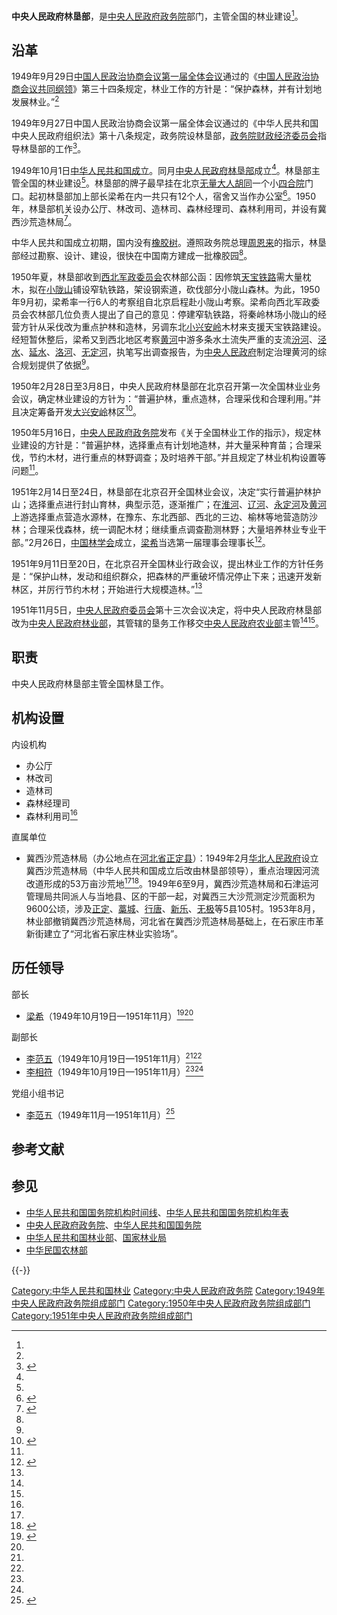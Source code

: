 {{Infobox PRCG
|机构名称=中央人民政府林垦部
|标志1=National Emblem of the People's Republic of China.svg
|成立时间=1949年
|撤销时间=1951年
|被继承者=
|业务上级机构=[[政务院财政经济委员会|政务院财政经济委员会]]
|组织上级机构=[[中央人民政府政务院|中央人民政府政务院]]
|中共上级=中国共产党[[政务院财政经济委员会|政务院财政经济委员会]]分党组
|中共本级=中国共产党中央人民政府林垦部党组小组
|机构类型=[[中央人民政府政务院|中央人民政府政务院]]部门
|行政级别=正部级
|地址1=[[北京市|北京市]][[无量大人胡同|无量大人胡同]]
}}

'''中央人民政府林垦部'''，是[[中央人民政府政务院|中央人民政府政务院]]部门，主管全国的林业建设<ref name=kaiguojg/>。

==沿革==
1949年9月29日[[中国人民政治协商会议第一届全体会议|中国人民政治协商会议第一届全体会议]]通过的《[[中国人民政治协商会议共同纲领|中国人民政治协商会议共同纲领]]》第三十四条规定，林业工作的方针是：“保护森林，并有计划地发展林业。”<ref name=yjsj/>

1949年9月27日中国人民政治协商会议第一届全体会议通过的《中华人民共和国中央人民政府组织法》第十八条规定，政务院设林垦部，[[政务院财政经济委员会|政务院财政经济委员会]]指导林垦部的工作<ref>{{Cite web  |url =http://www.npc.gov.cn/wxzl/wxzl/2000-12/10/content_4237.htm  |title =中华人民共和国中央人民政府组织法  |author =  |date =  |publisher =中国人大网  |language =  |accessdate =2018-03-18  |quote =  |archive-date =2021-01-10  |archive-url =https://web.archive.org/web/20210110012903/http://www.npc.gov.cn/wxzl/wxzl/2000-12/10/content_4237.htm  |dead-url =no  }}</ref>。

1949年10月1日[[中华人民共和国成立|中华人民共和国成立]]。同月[[中央人民政府林垦部|中央人民政府林垦部]]成立<ref name=yjsj/>。林垦部主管全国的林业建设<ref name=kaiguojg/>。林垦部的牌子最早挂在北京[[无量大人胡同|无量大人胡同]]一个小[[四合院|四合院]]门口。起初林垦部加上部长梁希在内一共只有12个人，宿舍又当作办公室<ref name=liangxi>{{Cite web |url = http://haiwai.people.com.cn/n/2012/0928/c232590-17535753-1.html |title = 却愿所来径　苍苍横翠微——记新中国第一任林垦部部长梁希 |author = 李青松 |date = 2012-09-28 |publisher = 人民网 |language =  |accessdate =  |quote =  |archive-date = 2020-11-05 |archive-url = https://web.archive.org/web/20201105163516/http://haiwai.people.com.cn/n/2012/0928/c232590-17535753-1.html |dead-url = no }}</ref>。1950年，林垦部机关设办公厅、林改司、造林司、森林经理司、森林利用司，并设有冀西沙荒造林局<ref name=kaiguojg>{{Cite web  |url =http://www.hprc.org.cn/gsw/detail_zzslk.jsp?channelid=75034&record=2662  |title =组织史资料 附卷一上部 第一编　中华人民共和国中央政权组织机构 第二章　中央政权组织工作机构 第一节　中央人民政府、政务院工作机构  |author =  |date =  |publisher =中华人民共和国国史网  |language =  |accessdate =2018-03-18  |quote =  |archive-date =2018-03-18  |archive-url =https://web.archive.org/web/20180318054103/http://www.hprc.org.cn/gsw/detail_zzslk.jsp?channelid=75034&record=2662  |dead-url =no  }}</ref>。

中华人民共和国成立初期，国内没有[[橡胶树|橡胶树]]。遵照政务院总理[[周恩来|周恩来]]的指示，林垦部经过勘察、设计、建设，很快在中国南方建成一批橡胶园<ref name=liangxi/>。

1950年夏，林垦部收到[[西北军政委员会|西北军政委员会]]农林部公函：因修筑[[天宝铁路|天宝铁路]]需大量枕木，拟在[[小陇山|小陇山]]铺设窄轨铁路，架设钢索道，砍伐部分小陇山森林。为此，1950年9月初，梁希率一行6人的考察组自北京启程赴小陇山考察。梁希向西北军政委员会农林部几位负责人提出了自己的意见：停建窄轨铁路，将秦岭林场小陇山的经营方针从采伐改为重点护林和造林，另调东北[[小兴安岭|小兴安岭]]木材来支援天宝铁路建设。经短暂休整后，梁希又到西北地区考察[[黄河|黄河]]中游多条水土流失严重的支流[[汾河|汾河]]、[[泾水|泾水]]、[[延水|延水]]、[[洛河|洛河]]、[[无定河|无定河]]，执笔写出调查报告，为[[中华人民共和国中央人民政府_(1949–1954)|中央人民政府]]制定治理黄河的综合规划提供了依据<ref name=liangxi/>。

1950年2月28日至3月8日，中央人民政府林垦部在北京召开第一次全国林业业务会议，确定林业建设的方针为：“普遍护林，重点造林，合理采伐和合理利用。”并且决定筹备开发[[大兴安岭|大兴安岭]]林区<ref name=yjwling>{{Cite web  |url =http://www.forestry.gov.cn/Zhuanti/content_ly60/266284.html  |title =1950年中国林业大事记  |author =  |date =2009-09-03  |publisher =中国林业网  |language =  |accessdate =  |quote =  |archive-date =2020-11-05  |archive-url =https://web.archive.org/web/20201105150220/http://www.forestry.gov.cn/Zhuanti/content_ly60/266284.html  |dead-url =no  }}</ref>。

1950年5月16日，[[中央人民政府政务院|中央人民政府政务院]]发布《关于全国林业工作的指示》，规定林业建设的方针是：“普遍护林，选择重点有计划地造林，并大量采种育苗；合理采伐，节约木材，进行重点的林野调查；及时培养干部。”并且规定了林业机构设置等问题<ref name=yjwling/>。

1951年2月14日至24日，林垦部在北京召开全国林业会议，决定“实行普遍护林护山；选择重点进行封山育林，典型示范，逐渐推广；在[[淮河|淮河]]、[[辽河|辽河]]、[[永定河|永定河]]及[[黄河|黄河]]上游选择重点营造水源林，在豫东、东北西部、西北的三边、榆林等地营造防沙林；合理采伐森林，统一调配木材；继续重点调查勘测林野；大量培养林业专业干部。”2月26日，[[中国林学会|中国林学会]]成立，[[梁希|梁希]]当选第一届理事会理事长<ref name=yjwy>{{Cite web  |url =http://www.forestry.gov.cn/Zhuanti/content_ly60/266283.html  |title =1951年中国林业大事记  |author =  |date =2009-09-03  |publisher =中国林业网  |language =  |accessdate =  |quote =  |archive-date =2020-11-05  |archive-url =https://web.archive.org/web/20201105125331/http://www.forestry.gov.cn/Zhuanti/content_ly60/266283.html  |dead-url =no  }}</ref>。

1951年9月11日至20日，在北京召开全国林业行政会议，提出林业工作的方针任务是：“保护山林，发动和组织群众，把森林的严重破坏情况停止下来；迅速开发新林区，并厉行节约木材；开始进行大规模造林。”<ref name=yjwy/>

1951年11月5日，[[中央人民政府委员会|中央人民政府委员会]]第十三次会议决定，将中央人民政府林垦部改为[[中央人民政府林业部|中央人民政府林业部]]，其管辖的垦务工作移交[[中央人民政府农业部|中央人民政府农业部]]主管<ref name=yjwy/><ref name=kaiguojg/>。

==职责==
中央人民政府林垦部主管全国林垦工作。

==机构设置==
;内设机构
*办公厅
*林改司
*造林司
*森林经理司
*森林利用司<ref name=kaiguojg/>

;直属单位
*冀西沙荒造林局（办公地点在[[河北省|河北省]][[正定县|正定县]]）：1949年2月[[华北人民政府|华北人民政府]]设立冀西沙荒造林局（中华人民共和国成立后改由林垦部领导），重点治理因河流改道形成的53万亩沙荒地<ref name=kaiguojg/><ref>{{Cite web |url = http://news.ifeng.com/gundong/detail_2011_01/12/4238785_0.shtml |title = 沙患中国 |author =  |date = 2011-01-12 |publisher = 凤凰网 |language =  |accessdate =  |quote =  |archive-date = 2019-05-11 |archive-url = https://web.archive.org/web/20190511054722/http://news.ifeng.com/gundong/detail_2011_01/12/4238785_0.shtml |dead-url = no }}</ref>。1949年6至9月，冀西沙荒造林局和石津运河管理局共同派人与当地县、区的干部一起，对冀西三大沙荒测定沙荒面积为9600公顷，涉及[[正定|正定]]、[[藁城|藁城]]、[[行唐|行唐]]、[[新乐|新乐]]、[[无极|无极]]等5县105村。1953年8月，林业部撤销冀西沙荒造林局，河北省在冀西沙荒造林局基础上，在石家庄市革新街建立了“河北省石家庄林业实验场”。

==历任领导==
{{col-begin}}
{{col-2}}
;部长
*[[梁希|梁希]]（1949年10月19日—1951年11月）<ref name=yjsj>{{Cite web |url = http://www.forestry.gov.cn/Zhuanti/content_ly60/266285.html |title = 1949年中国林业大事记 |author =  |date = 2009-09-03 |publisher = 中国林业网 |language =  |accessdate =  |quote =  |archive-date = 2020-11-05 |archive-url = https://web.archive.org/web/20201105141431/http://www.forestry.gov.cn/Zhuanti/content_ly60/266285.html |dead-url = no }}</ref><ref name=kaiguojg/>

;副部长
*[[李范五|李范五]]（1949年10月19日—1951年11月）<ref name=yjsj/><ref name=kaiguojg/>
*[[李相符|李相符]]（1949年10月19日—1951年11月）<ref name=yjsj/><ref name=kaiguojg/>

{{col-2}}
;党组小组书记
*[[李范五|李范五]]（1949年11月—1951年11月）<ref>{{Cite web  |url =http://www.hprc.org.cn/gsw/detail_zzslk.jsp?channelid=75034&record=1635  |title =组织史资料 第五卷 第一编 中国共产党中央组织机构 第三章 中央政权、政协、群众团体系统中共党组、党委 第一节 中央政权系统中共党组、党委  |author =  |date =  |publisher =中华人民共和国国史网  |language =  |accessdate =2018-03-18  |quote =  |archive-date =2018-03-04  |archive-url =https://web.archive.org/web/20180304172558/http://www.hprc.org.cn/gsw/detail_zzslk.jsp?channelid=75034&record=1635  |dead-url =no  }}</ref>

{{col-end}}

==参考文献==
{{Reflist}}

==参见==
*[[中华人民共和国国务院机构时间线|中华人民共和国国务院机构时间线]]、[[中华人民共和国国务院机构年表|中华人民共和国国务院机构年表]]
*[[中央人民政府政务院|中央人民政府政务院]]、[[中华人民共和国国务院|中华人民共和国国务院]]
*[[中华人民共和国林业部|中华人民共和国林业部]]、[[国家林业局|国家林业局]]
*[[中华民国农林部|中华民国农林部]]

{{-}}
{{Template group
|list=
{{中央人民政府政务院}}
{{1949年中央人民政府政务院}}
{{1950年中央人民政府政务院}}
{{1951年中央人民政府政务院}}
}}

[[Category:中华人民共和国林业|Category:中华人民共和国林业]]
[[Category:中央人民政府政务院|Category:中央人民政府政务院]]
[[Category:1949年中央人民政府政务院组成部门|Category:1949年中央人民政府政务院组成部门]]
[[Category:1950年中央人民政府政务院组成部门|Category:1950年中央人民政府政务院组成部门]]
[[Category:1951年中央人民政府政务院组成部门|Category:1951年中央人民政府政务院组成部门]]